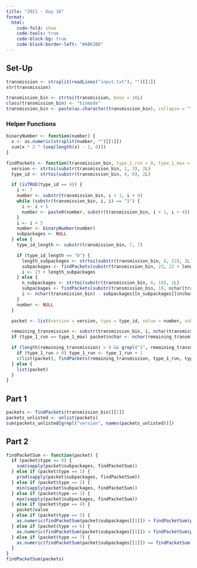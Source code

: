 ```yaml
---
title: "2021 - Day 16"
format:
  html:
    code-fold: show
    code-tools: true
    code-block-bg: true
    code-block-border-left: "#AB63BD"
---
```


## Set-Up

```r
transmission <- strsplit(readLines("input.txt"), "")[[1]]
str(transmission)

transmission_bin <- strtoi(transmission, base = 16L)
class(transmission_bin) <- "binmode"
transmission_bin <- paste(as.character(transmission_bin), collapse = "")
```

### Helper Functions

```r
binaryNumber <- function(number) {
  x <- as.numeric(strsplit(number, "")[[1]])
  sum(x * 2 ^ (seq(length(x) - 1, 0)))
}

findPackets <- function(transmission_bin, type_1_run = 0, type_1_max = 1) {
  version <- strtoi(substr(transmission_bin, 1, 3), 2L)
  type_id <- strtoi(substr(transmission_bin, 4, 6), 2L)

  if (isTRUE(type_id == 4)) {
    i <- 7
    number <- substr(transmission_bin, i + 1, i + 4)
    while (substr(transmission_bin, i, i) == "1") {
      i <- i + 5
      number <- paste0(number, substr(transmission_bin, i + 1, i + 4))
    }
    i <- i + 5
    number <- binaryNumber(number)
    subpackages <- NULL
  } else {
    type_id_length <- substr(transmission_bin, 7, 7)

    if (type_id_length == "0") {
      length_subpackages <- strtoi(substr(transmission_bin, 8, 22), 2L)
      subpackages <- findPackets(substr(transmission_bin, 23, 22 + length_subpackages))
      i <- 23 + length_subpackages
    } else {
      n_subpackages <- strtoi(substr(transmission_bin, 8, 18), 2L)
      subpackages <- findPackets(substr(transmission_bin, 19, nchar(transmission_bin)), 1, n_subpackages)
      i <- nchar(transmission_bin) - subpackages[[n_subpackages]]$nchar + 1
    }
    number <- NULL
  }

  packet <- list(version = version, type = type_id, value = number, subpackages = subpackages)

  remaining_transmission <- substr(transmission_bin, i, nchar(transmission_bin))
  if (type_1_run == type_1_max) packet$nchar <- nchar(remaining_transmission)

  if (length(remaining_transmission) > 0 && grepl("1", remaining_transmission) && type_1_run != type_1_max) {
    if (type_1_run > 0) type_1_run <- type_1_run + 1
    c(list(packet), findPackets(remaining_transmission, type_1_run, type_1_max))
  } else {
    list(packet)
  }
}
```

## Part 1

```r
packets <- findPackets(transmission_bin)[[1]]
packets_unlisted <- unlist(packets)
sum(packets_unlisted[grepl("version", names(packets_unlisted))])
```

## Part 2

```r
findPacketSum <- function(packet) {
  if (packet$type == 0) {
    sum(sapply(packet$subpackages, findPacketSum))
  } else if (packet$type == 1) {
    prod(sapply(packet$subpackages, findPacketSum))
  } else if (packet$type == 2) {
    min(sapply(packet$subpackages, findPacketSum))
  } else if (packet$type == 3) {
    max(sapply(packet$subpackages, findPacketSum))
  } else if (packet$type == 4) {
    packet$value
  } else if (packet$type == 5) {
    as.numeric(findPacketSum(packet$subpackages[[1]]) > findPacketSum(packet$subpackages[[2]]))
  } else if (packet$type == 6) {
    as.numeric(findPacketSum(packet$subpackages[[1]]) < findPacketSum(packet$subpackages[[2]]))
  } else if (packet$type == 7) {
    as.numeric(findPacketSum(packet$subpackages[[1]]) == findPacketSum(packet$subpackages[[2]]))
  }
}
findPacketSum(packets)
```

